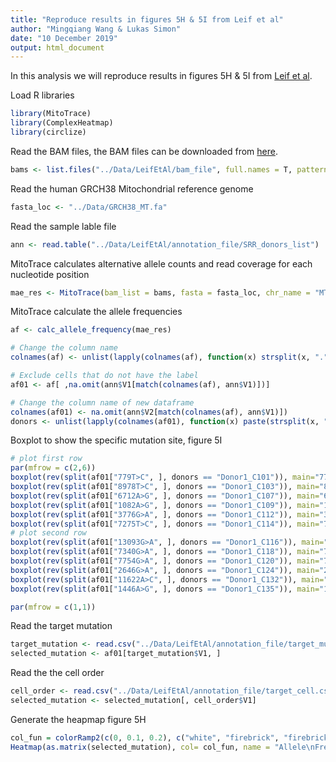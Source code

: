 ```yaml
---
title: "Reproduce results in figures 5H & 5I from Leif et al"
author: "Mingqiang Wang & Lukas Simon"
date: "10 December 2019"
output: html_document
---
```


In this analysis we will reproduce results in figures 5H & 5I from [Leif et al](https://www.cell.com/cell/pdf/S0092-8674(19)30055-8.pdf).

Load R libraries
```r
library(MitoTrace)
library(ComplexHeatmap)
library(circlize)
```

Read the BAM files, the BAM files can be downloaded from [here](https://drive.google.com/open?id=1XaSzUukQkIj6SoItK0H6GNbsD7COLZCJ).
```r
bams <- list.files("../Data/LeifEtAl/bam_file", full.names = T, pattern = ".bam$")
```

Read the human GRCH38 Mitochondrial reference genome
```r
fasta_loc <- "../Data/GRCH38_MT.fa"
```

Read the sample lable file
```r
ann <- read.table("../Data/LeifEtAl/annotation_file/SRR_donors_list")
```

MitoTrace calculates alternative allele counts and read coverage for each nucleotide position
```r
mae_res <- MitoTrace(bam_list = bams, fasta = fasta_loc, chr_name = "MT")
```

MitoTrace calculate the allele frequencies
```r
af <- calc_allele_frequency(mae_res)
```

```r
# Change the column name
colnames(af) <- unlist(lapply(colnames(af), function(x) strsplit(x, ".", fixed=T)[[1]][1]))

# Exclude cells that do not have the label
af01 <- af[ ,na.omit(ann$V1[match(colnames(af), ann$V1)])]

# Change the column name of new dataframe
colnames(af01) <- na.omit(ann$V2[match(colnames(af), ann$V1)])
donors <- unlist(lapply(colnames(af01), function(x) paste(strsplit(x, "_", fixed = T)[[1]][1:2], collapse = "_")))
```

Boxplot to show the specific mutation site, figure 5I
```r
# plot first row
par(mfrow = c(2,6))
boxplot(rev(split(af01["779T>C", ], donors == "Donor1_C101")), main="779 T>C",ylab="Variant heteroplasmy", names=c("C101", "Other"))
boxplot(rev(split(af01["8978T>C", ], donors == "Donor1_C103")), main="8979 T>C", names=c("C103","Other"))
boxplot(rev(split(af01["6712A>G", ], donors == "Donor1_C107")), main="6712 A>G", names=c("C107","Other"))
boxplot(rev(split(af01["1082A>G", ], donors == "Donor1_C109")), main="1082 A>G", names=c("C109","Other"))
boxplot(rev(split(af01["3776G>A", ], donors == "Donor1_C112")), main="3776 T>A", names=c("C112","Other"))
boxplot(rev(split(af01["7275T>C", ], donors == "Donor1_C114")), main="7275 T>C", names=c("C114","Other"))
# plot second row
boxplot(rev(split(af01["13093G>A", ], donors == "Donor1_C116")), main="13093 G>A", ylab="Variant heteroplasmy", names=c("C116","Other"))
boxplot(rev(split(af01["7340G>A", ], donors == "Donor1_C118")), main="7340 G>A", names=c("C118","Other"))
boxplot(rev(split(af01["7754G>A", ], donors == "Donor1_C120")), main="7755 G>A", names=c("C120","Other"))
boxplot(rev(split(af01["2646G>A", ], donors == "Donor1_C124")), main="2648 G>A", names=c("C124","Other"))
boxplot(rev(split(af01["11622A>C", ], donors == "Donor1_C132")), main="11623 T>C", names=c("C132","Other"))
boxplot(rev(split(af01["1446A>G", ], donors == "Donor1_C135")), main="1448 A>G", names=c("C135","Other"))

par(mfrow = c(1,1))
```

Read the target mutation
```r
target_mutation <- read.csv("../Data/LeifEtAl/annotation_file/target_mutation.csv", header = FALSE)
selected_mutation <- af01[target_mutation$V1, ]
```

Read the the cell order
```r
cell_order <- read.csv("../Data/LeifEtAl/annotation_file/target_cell.csv", header = FALSE)
selected_mutation <- selected_mutation[, cell_order$V1]
```

Generate the heapmap figure 5H
```r
col_fun = colorRamp2(c(0, 0.1, 0.2), c("white", "firebrick", "firebrick4"))
Heatmap(as.matrix(selected_mutation), col= col_fun, name = "Allele\nFrequency",show_column_names = FALSE, cluster_columns = FALSE, cluster_rows = FALSE, column_title="Donor1 colonies", row_title = "Mitochondiral mutations")
```

